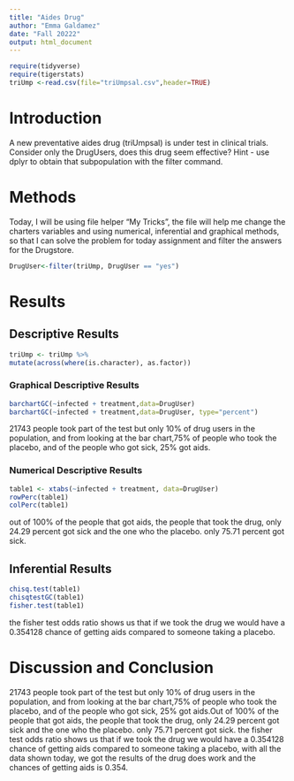 ```yaml
---
title: "Aides Drug"
author: "Emma Galdamez"
date: "Fall 20222"
output: html_document
---
```


```r
require(tidyverse)
require(tigerstats)
triUmp <-read.csv(file="triUmpsal.csv",header=TRUE)
```

# Introduction

<!--In this section you explain what you are trying to show.  Where did the data come from?  What is the research or other question you are trying to answer?.  If you skimp in this section expect to be marked down in your grade. Paint a picture of the project a couple of paragraphs is expected!-->

A new  preventative aides drug (triUmpsal) is under test in clinical trials. Consider only the DrugUsers, does this drug seem effective?  Hint - use dplyr to obtain that subpopulation with the filter command.


# Methods

<!--Decide on your methods:  use "variable analysis" or other appropriate descriptors.  Make sure to choose at least one graphical method and at least one numerical method. Discuss what data manipulations may be needed for example subsetting or other binning procedures and what sort of graphical displays and inferential tools will be used!-->

Today, I will be using file helper "My Tricks", the file will help me change the charters variables and using numerical, inferential and graphical methods, so that I can solve the problem for today assignment and filter the answers for the Drugstore.    
```r
DrugUser<-filter(triUmp, DrugUser == "yes")
```

# Results

<!--Divide this section into two sub-sections:  One for your descriptive  results and one for your inferential results.!-->

## Descriptive Results

```r
triUmp <- triUmp %>%
mutate(across(where(is.character), as.factor))
```

### Graphical Descriptive Results

<!--Graphical results here.  Make sure to show your code.  Provide appropriate labels for axes, giving units if possible, and provide a good title for the graph, too.  Use the graphical results to describe the patterns if any that exist in the data as focused toward the research question. Bottom line is to explain the features of the graph that are relevant to conforming or departing to what is expected by your null hypothesis !-->


```r
barchartGC(~infected + treatment,data=DrugUser)
barchartGC(~infected + treatment,data=DrugUser, type="percent")

```

21743 people took part of the test but only 10% of drug users in the population, and from looking at the bar chart,75% of people who took the placebo, and of the people who got sick, 25% got aids.

### Numerical Descriptive Results

<!--Numerical results go here. Use the numerical results to describe the patterns if any that exist in the data as focused toward the research question!-->


```r
table1 <- xtabs(~infected + treatment, data=DrugUser)
rowPerc(table1)
colPerc(table1)
```

out of 100% of the people that got aids, the people that took the drug, only 24.29 percent got sick and the one who the placebo. only 75.71 percent got sick.  
 
## Inferential Results

<!--State hypothesis clearly.  Make sure your discussion of the inferential test covers all the aspects that the test output produces, such as test statistic, p-value etc.  Make a decision about the null hypothesis, explain the assumptions on which the selected test/procedure was based, and why the chosen procedure satisfys the assumptions and is appropriate to answer the research question!-->


```r
chisq.test(table1)
chisqtestGC(table1)
fisher.test(table1)
```


the fisher test odds ratio shows us that if we took the drug we would have a 0.354128 chance of getting aids compared to someone taking a placebo.


# Discussion and Conclusion

<!--Discussion and conclusion here.  If you found a relationship be sure to consider whether the relationship occurs because one of the variavbles causes the other, or whether they perhasps are related for some other reason.  Watch the chapter 6 videos from the GeorgeTown videos collection.!-->

21743 people took part of the test but only 10% of drug users in the population, and from looking at the bar chart,75% of people who took the placebo, and of the people who got sick, 25% got aids.Out of 100% of the people that got aids, the people that took the drug, only 24.29 percent got sick and the one who the placebo. only 75.71 percent got sick. the fisher test odds ratio shows us that if we took the drug we would have a 0.354128 chance of getting aids compared to someone taking a placebo, with all the data shown today, we got the results of the drug does work and the chances of getting aids is 0.354.  




